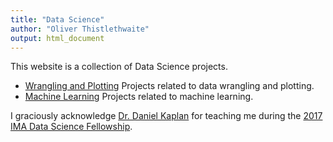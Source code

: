 ```yaml
---
title: "Data Science"
author: "Oliver Thistlethwaite"
output: html_document
---
```


This website is a collection of Data Science projects.

* [Wrangling and Plotting](wrangling.html) Projects related to data wrangling and plotting.
* [Machine Learning](learning.html) Projects related to machine learning.

I graciously acknowledge [Dr. Daniel Kaplan](https://www.macalester.edu/~kaplan/) for teaching me during the [2017 IMA Data Science Fellowship](https://www.ima.umn.edu/2016-2017/SW1.23-3.10.17#).
